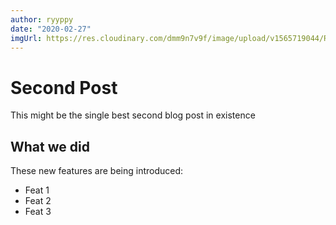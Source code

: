 ```yaml
---
author: ryyppy
date: "2020-02-27"
imgUrl: https://res.cloudinary.com/dmm9n7v9f/image/upload/v1565719044/Reason%20Association/website/img/rea_web_preview_samdbl.jpg
---
```


# Second Post

This might be the single best second blog post in existence

## What we did

These new features are being introduced:
- Feat 1
- Feat 2
- Feat 3

